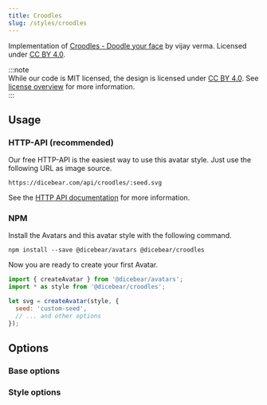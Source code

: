 ```yaml
---
title: Croodles
slug: /styles/croodles
---
```



<Examples style={style} />

Implementation of [Croodles - Doodle your face](https://www.figma.com/community/file/966199982810283152) by vijay verma.
Licensed under [CC BY 4.0](https://creativecommons.org/licenses/by/4.0/).

:::note  
While our code is MIT licensed, the design is licensed under [CC BY 4.0](https://creativecommons.org/licenses/by/4.0/).
See [license overview](/licenses) for more information.  
:::

## Usage

### HTTP-API (recommended)

Our free HTTP-API is the easiest way to use this avatar style. Just use the following URL as image source.

    https://dicebear.com/api/croodles/:seed.svg

See the [HTTP API documentation](/docs/http-api) for more information.

### NPM

Install the Avatars and this avatar style with the following command.

    npm install --save @dicebear/avatars @dicebear/croodles

Now you are ready to create your first Avatar.

```js
import { createAvatar } from '@dicebear/avatars';
import * as style from '@dicebear/croodles';

let svg = createAvatar(style, {
  seed: 'custom-seed',
  // ... and other options
});
```

## Options

### Base options

<Options schema={coreSchema} />

### Style options

<Options schema={style.schema} />
